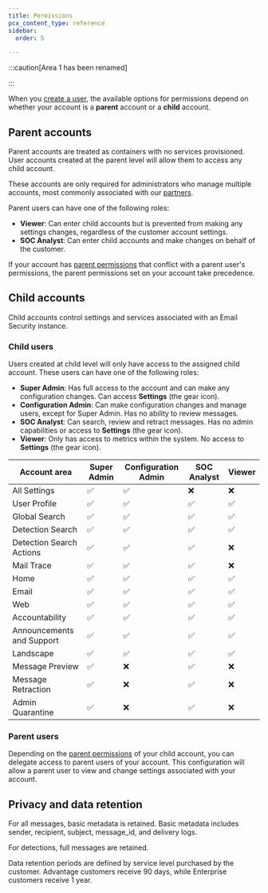 ```yaml
---
title: Permissions
pcx_content_type: reference
sidebar:
  order: 5

---
```



:::caution[Area 1 has been renamed]


<Render file="rename-area1-to-ces" />


:::

When you [create a user](/email-security/account-setup/manage-account-members/#add-user), the available options for permissions depend on whether your account is a **parent** account or a **child** account.

## Parent accounts

Parent accounts are treated as containers with no services provisioned. User accounts created at the parent level will allow them to access any child account.

These accounts are only required for administrators who manage multiple accounts, most commonly associated with our [partners](/email-security/partners/).

Parent users can have one of the following roles:

* **Viewer**: Can enter child accounts but is prevented from making any settings changes, regardless of the customer account settings.
* **SOC Analyst**: Can enter child accounts and make changes on behalf of the customer.

If your account has [parent permissions](/email-security/account-setup/manage-parent-permissions/) that conflict with a parent user's permissions, the parent permissions set on your account take precedence.

## Child accounts

Child accounts control settings and services associated with an Email Security instance.

### Child users

Users created at child level will only have access to the assigned child account. These users can have one of the following roles:

* **Super Admin**: Has full access to the account and can make any configuration changes. Can access **Settings** (the gear icon).
* **Configuration Admin**: Can make configuration changes and manage users, except for Super Admin. Has no ability to review messages.
* **SOC Analyst**: Can search, review and retract messages. Has no admin capabilities or access to **Settings** (the gear icon).
* **Viewer**: Only has access to metrics within the system. No access to **Settings** (the gear icon).

<table-wrap>

| Account area              | Super Admin | Configuration Admin | SOC Analyst | Viewer |
| ------------------------- | ----------- | ------------------- | ----------- | ------ |
| All Settings              | ✅           | ✅                   | ❌           | ❌      |
| User Profile              | ✅           | ✅                   | ✅           | ✅      |
| Global Search             | ✅           | ✅                   | ✅           | ✅      |
| Detection Search          | ✅           | ✅                   | ✅           | ✅      |
| Detection Search Actions  | ✅           | ✅                   | ✅           | ❌      |
| Mail Trace                | ✅           | ✅                   | ✅           | ❌      |
| Home                      | ✅           | ✅                   | ✅           | ✅      |
| Email                     | ✅           | ✅                   | ✅           | ✅      |
| Web                       | ✅           | ✅                   | ✅           | ✅      |
| Accountability            | ✅           | ✅                   | ✅           | ✅      |
| Announcements and Support | ✅           | ✅                   | ✅           | ✅      |
| Landscape                 | ✅           | ✅                   | ✅           | ✅      |
| Message Preview           | ✅           | ❌                   | ✅           | ❌      |
| Message Retraction        | ✅           | ❌                   | ✅           | ❌      |
| Admin Quarantine          | ✅           | ❌                   | ✅           | ❌      |

</table-wrap>

### Parent users

Depending on the [parent permissions](/email-security/account-setup/manage-parent-permissions/) of your child account, you can delegate access to parent users of your account. This configuration will allow a parent user to view and change settings associated with your account.


## Privacy and data retention

For all messages, basic metadata is retained. Basic metadata includes sender, recipient, subject, message_id, and delivery logs.

For detections, full messages are retained.

Data retention periods are defined by service level purchased by the customer. Advantage customers receive 90 days, while Enterprise customers receive 1 year.